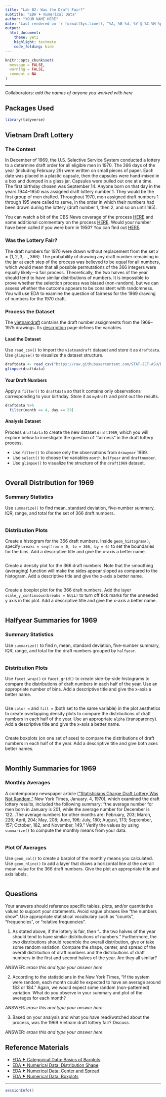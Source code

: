 ```yaml
---
title: "Lab 02: Was the Draft Fair?" 
subtitle: "EDA ⯈ Numerical Data"
author: "YOUR NAME HERE"
date: 'Last rendered on `r format(Sys.time(), "%A, %B %d, %Y @ %I:%M %p")`'
output: 
  html_document: 
    theme: yeti
    highlight: textmate
    code_folding: hide
---
```


```r
knitr::opts_chunk$set(
  message = FALSE,
  warning = FALSE,
  comment = NA
)
```
***

Collaborators: *add the names of anyone you worked with here*

## Packages Used

```r
library(tidyverse)
```

## Vietnam Draft Lottery

### The Context

In December of 1969, the U.S. Selective Service System conducted a lottery to a determine draft order for all eligible men in 1970. The 366 days of the year (including February 29) were written on small pieces of paper. Each date was placed in a plastic capsule, then the capsules were hand-mixed in a box and dumped in a glass jar. Capsules were pulled out one at a time. The first birthday chosen was September 14. Anyone born on that day in the years 1944--1950 was assigned draft lottery number 1. They would be the first group of men drafted. Throughout 1970, men assigned draft numbers 1 through 195 were called to serve, in the order in which their numbers had been drawn during the lottery (draft number 1, then 2, and so on until 195). 

You can watch a bit of the CBS News coverage of the process [HERE](https://youtu.be/aS3-HdthMVo) and some additional commentary on the process [HERE](https://youtu.be/OkJH6sapQMA). Would your number have been called if you were born in 1950? You can find out [HERE](https://www.usatoday.com/vietnam-war/draft-picker/).

### Was the Lottery Fair?

The draft numbers for 1970 were drawn without replacement from the set $x = \{1, 2, 3, ..., 366\}$. The probability of drawing any draft number remaining in the jar at each step of the process was believed to be equal for all numbers, which would mean that all possible permutations of the 366 integers were equally likely---a fair process. Theoretically, the two halves of the year should tend to have similar distributions of numbers. It is impossible to prove whether the selection process was biased (non-random), but we can assess whether the outcome appears to be consistent with randomness. You will use EDA to examine the question of fairness for the 1969 drawing of numbers for the 1970 draft.

### Process the Dataset

The [vietnamdraft](https://raw.githubusercontent.com/STAT-JET-ASU/Datasets/master/Instructor/vietnamdraft.csv) contains the draft number assignments from the 1969--1975 drawings. Its [description](https://stat-jet-asu.github.io/Datasets/InstructorDescriptions/vietnamdraft.html) page defines the variables.

#### Load the Dataset

Use `read_csv()` to import the `vietnamdraft` dataset and store it as `draftdata`. Use `glimpse()` to visualize the dataset structure.

```r
draftdata <- read_csv("https://raw.githubusercontent.com/STAT-JET-ASU/Datasets/master/Instructor/vietnamdraft.csv")
glimpse(draftdata)
```

#### Your Draft Numbers

Apply a `filter()` to `draftdata` so that it contains only observations corresponding to your birthday. Store it as `mydraft` and print out the results. 

```r
draftdata %>% 
  filter(month == 4, day == 29)
```

#### Analysis Dataset

Process `draftdata` to create the new dataset `draft1969`, which you will explore below to investigate the question of "fairness" in the draft lottery process. 

* Use `filter()` to choose only the observations from `drawyear` 1969.
* Use `select()` to choose the variables `month`, `halfyear` and `draftnumber`.
* Use `glimpse()` to visualize the structure of the `draft1969` dataset.

```r

```

## Overall Distribution for 1969

### Summary Statistics

Use `summarize()` to find mean, standard deviation, five-number summary, IQR, range, and total for the set of 366 draft numbers.

```r

```

### Distribution Plots

Create a histogram for the 366 draft numbers. Inside `geom_histogram()`, specify `breaks = seq(from = 0, to = 366, by = 6)` to set the boundaries for the bins. Add a descriptive title and give the x-axis a better name.

```r

```

Create a density plot for the 366 draft numbers. Note that the smoothing (averaging) function will make the sides appear sloped as compared to the histogram. Add a descriptive title and give the x-axis a better name.

```r

```

Create a boxplot plot for the 366 draft numbers. Add the layer `scale_y_continuous(breaks = NULL)` to turn off tick marks for the unneeded y axis in this plot. Add a descriptive title and give the x-axis a better name.

```r

```

## Halfyear Summaries for 1969

### Summary Statistics

Use `summarize()` to find n, mean, standard deviation, five-number summary, IQR, range, and total for the draft numbers grouped by `halfyear`. 

```r

```

### Distribution Plots

Use `facet_wrap()` or `facet_grid()` to create side-by-side histograms to compare the distributions of draft numbers in each half of the year. Use an appropriate number of bins. Add a descriptive title and give the x-axis a better name.

```r

```

Use `color =` and `fill =` (both set to the same variable) in the plot aesthetics to create overlapping density plots to compare the distributions of draft numbers in each half of the year. Use an appropriate `alpha` (transparency). Add a descriptive title and give the x-axis a better name.

```r

```

Create boxplots (on one set of axes) to compare the distributions of draft numbers in each half of the year. Add a descriptive title and give both axes better names.

```r

```

## Monthly Summaries for 1969

### Monthly Averages

A contemporary newspaper article (<a href="https://www.nytimes.com/1970/01/04/archives/statisticians-charge-draft-lottery-was-not-random.html">“Statisticians Charge Draft Lottery Was Not Random,”</a> New York Times, January. 4, 1970), which examined the draft lottery results, included the following summary: "the average number for men born in January is 201, while the average number for December is 122...The average numbers for other months are: February, 203; March, 226; April, 204; May, 208; June, 196; July, 180; August, 173; September, 157; October, 182, and November, 149." Verify the values by using `summarize()` to compute the monthly means from your data. 

```r

```

### Plot Of Averages

Use `geom_col()` to create a barplot of the monthly means you calculated. Use `geom_hline()` to add a layer  that draws a horizontal line at the overall mean value for the 366 draft numbers. Give the plot an appropriate title and axis labels.

```r

```

## Questions

Your answers should reference specific tables, plots, and/or quantitative values to support your statements. Avoid vague phrases like "the numbers show". Use appropriate statistical vocabulary such as "counts", "frequencies", or "relative frequencies".

1) As stated above, if the lottery is fair, then "...the two halves of the year should tend to have similar distributions of numbers." Furthermore, the two distributions should resemble the overall distribution, give or take some random variation. Compare the shape, center, and spread of the overall distribution of draft numbers and the distributions of draft numbers in the first and second halves of the year. Are they all similar?

ANSWER: *erase this and type your answer here*

2) According to the statisticians in the New York Times, "If the system were random, each month could he expected to have an average around 183 or 184." Again, we would expect some random (non-patterned) variation. What do you observe in your summary and plot of the averages for each month? 

ANSWER: *erase this and type your answer here*

3) Based on your analysis and what you have read/watched about the process, was the 1969 Vietnam draft lottery fair? Discuss.

ANSWER: *erase this and type your answer here*

## Reference Materials

* [EDA ⯈ Categorical Data: Basics of Barplots](https://stat-jet-asu.github.io/Slides/STT3850/EDACategoricalPlots.html#1)
* [EDA ⯈ Numerical Data: Distribution Shape](https://stat-jet-asu.github.io/Slides/STT3850/EDANumericalShape.html#1)
* [EDA ⯈ Numerical Data: Center and Spread](https://stat-jet-asu.github.io/Slides/STT3850/EDANumericalCenterSpread.html#1)
* [EDA ⯈ Numerical Data: Boxplots](https://stat-jet-asu.github.io/Slides/STT3850/EDANumericalBox.html#1)

***
```r
sessionInfo()
```
